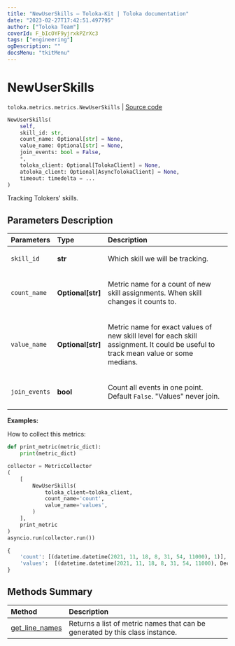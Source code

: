 ```yaml
---
title: "NewUserSkills — Toloka-Kit | Toloka documentation"
date: "2023-02-27T17:42:51.497795"
author: ["Toloka Team"]
coverId: F_bIcOYF9yjrxkPZrXc3
tags: ["engineering"]
ogDescription: ""
docsMenu: "tkitMenu"
---
```


# NewUserSkills
`toloka.metrics.metrics.NewUserSkills` | [Source code](https://github.com/Toloka/toloka-kit/blob/v1.1.4/src/metrics/metrics.py#L267)

```python
NewUserSkills(
    self,
    skill_id: str,
    count_name: Optional[str] = None,
    value_name: Optional[str] = None,
    join_events: bool = False,
    *,
    toloka_client: Optional[TolokaClient] = None,
    atoloka_client: Optional[AsyncTolokaClient] = None,
    timeout: timedelta = ...
)
```

Tracking Tolokers' skills.

## Parameters Description

| Parameters | Type | Description |
| :----------| :----| :-----------|
`skill_id`|**str**|<p>Which skill we will be tracking.</p>
`count_name`|**Optional\[str\]**|<p>Metric name for a count of new skill assignments. When skill changes it counts to.</p>
`value_name`|**Optional\[str\]**|<p>Metric name for exact values of new skill level for each skill assignment. It could be useful to track mean value or some medians.</p>
`join_events`|**bool**|<p>Count all events in one point.  Default `False`. &quot;Values&quot; never join.</p>

**Examples:**

How to collect this metrics:
```python
def print_metric(metric_dict):
    print(metric_dict)

collector = MetricCollector
(
    [
        NewUserSkills(
            toloka_client=toloka_client,
            count_name='count',
            value_name='values',
        )
    ],
    print_metric
)
asyncio.run(collector.run())
```

```python
{
    'count': [(datetime.datetime(2021, 11, 18, 8, 31, 54, 11000), 1)],
    'values':  [(datetime.datetime(2021, 11, 18, 8, 31, 54, 11000), Decimal('50.000000000000'))],
}
```

## Methods Summary

| Method | Description |
| :------| :-----------|
[get_line_names](/docs/toloka-kit/reference/toloka.metrics.metrics.NewUserSkills.get_line_names)| Returns a list of metric names that can be generated by this class instance.